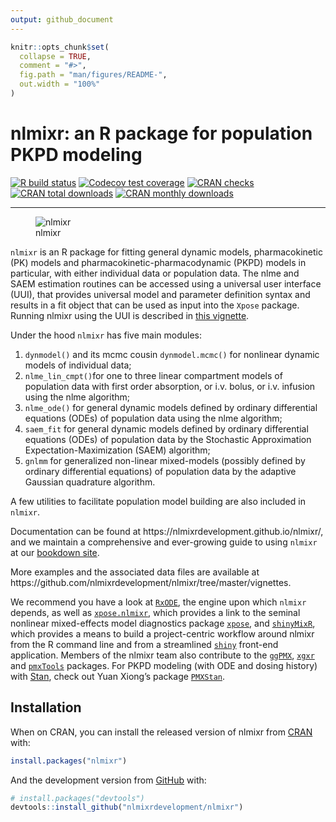 ```yaml
---
output: github_document
---
```


<!-- README.md is generated from README.Rmd. Please edit that file -->

```r
knitr::opts_chunk$set(
  collapse = TRUE,
  comment = "#>",
  fig.path = "man/figures/README-",
  out.width = "100%"
)
```

# nlmixr: an R package for population PKPD modeling

<!-- badges: start -->
[![R build status](https://github.com/nlmixrdevelopment/nlmixr/workflows/R-CMD-check/badge.svg)](https://github.com/nlmixrdevelopment/nlmixr/actions)
[![Codecov test coverage](https://codecov.io/gh/nlmixrdevelopment/nlmixr/branch/master/graph/badge.svg)](https://codecov.io/gh/nlmixrdevelopment/nlmixr?branch=master)
[![CRAN checks](https://cranchecks.info/badges/summary/nlmixr)](https://cran.r-project.org/web/checks/check_results_nlmixr.html)
[![CRAN total downloads](https://cranlogs.r-pkg.org/badges/grand-total/nlmixr)](https://cran.r-project.org/package=nlmixr)
[![CRAN monthly downloads](https://cranlogs.r-pkg.org/badges/nlmixr)](https://cran.r-project.org/package=nlmixr)
<!-- badges: end -->

***

![nlmixr](logo.png)


`nlmixr` is an R package for fitting general dynamic models,
pharmacokinetic (PK) models and pharmacokinetic-pharmacodynamic (PKPD)
models in particular, with either individual data or population
data. The nlme and SAEM estimation routines can be accessed using a
universal user interface (UUI), that provides universal model and
parameter definition syntax and results in a fit object that can be
used as input into the `Xpose` package. Running nlmixr using the UUI
is described in [this vignette](https://nlmixrdevelopment.github.io/nlmixr/articles/running_nlmixr.html).

Under the hood `nlmixr` has five main modules:  

1. `dynmodel()` and its mcmc cousin `dynmodel.mcmc()` for nonlinear
   dynamic models of individual data;
2. `nlme_lin_cmpt()`for one to three linear compartment models of
   population data with first order absorption, or i.v. bolus, or
   i.v. infusion using the nlme algorithm;
3. `nlme_ode()` for general dynamic models defined by ordinary
   differential equations (ODEs) of population data using the nlme
   algorithm;
4. `saem_fit` for general dynamic models defined by ordinary differential equations (ODEs) of population data by the Stochastic Approximation Expectation-Maximization (SAEM) algorithm;  
5. `gnlmm` for generalized non-linear mixed-models (possibly defined
   by ordinary differential equations) of population data by the
   adaptive Gaussian quadrature algorithm.

A few utilities to facilitate population model building are also included in `nlmixr`.

Documentation can be found at https://nlmixrdevelopment.github.io/nlmixr/, and we maintain a comprehensive and ever-growing guide to using `nlmixr` at our [bookdown site](https://nlmixrdevelopment.github.io/nlmixr_bookdown/index.html).

More examples and the associated data files are available at 
https://github.com/nlmixrdevelopment/nlmixr/tree/master/vignettes.

We recommend you have a look at [`RxODE`](https://nlmixrdevelopment.github.io/RxODE/articles/RxODE-intro.html), the engine upon which `nlmixr` depends, as well as [`xpose.nlmixr`](https://github.com/nlmixrdevelopment/xpose.nlmixr), which provides a link to the seminal nonlinear mixed-effects model diagnostics package [`xpose`](https://uupharmacometrics.github.io/xpose/), and [`shinyMixR`](https://github.com/RichardHooijmaijers/shinyMixR), which provides a means to build a project-centric workflow around nlmixr from the R command line and from a streamlined [`shiny`](https://shiny.rstudio.com/) front-end application. Members of the nlmixr team also contribute to the [`ggPMX`](https://github.com/ggPMXdevelopment/ggPMX), [`xgxr`](https://github.com/Novartis/xgxr) and [`pmxTools`](https://github.com/kestrel99/pmxTools) packages. For PKPD modeling (with ODE and dosing history) with
[Stan](http://mc-stan.org/), check out Yuan Xiong's package [`PMXStan`](https://github.com/yxiong1/pmxstan).

## Installation

When on CRAN, you can install the released version of nlmixr from [CRAN](https://CRAN.R-project.org) with:

``` r
install.packages("nlmixr")
```

And the development version from [GitHub](https://github.com/) with:

``` r
# install.packages("devtools")
devtools::install_github("nlmixrdevelopment/nlmixr")
```
